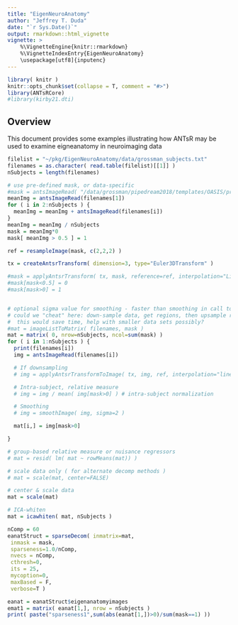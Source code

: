 ```yaml
---
title: "EigenNeuroAnatomy"
author: "Jeffrey T. Duda"
date: "`r Sys.Date()`"
output: rmarkdown::html_vignette
vignette: >
    %\VignetteEngine{knitr::rmarkdown}
    %\VignetteIndexEntry{EigenNeuroAnatomy}
    \usepackage[utf8]{inputenc}
---
```


```r
library( knitr )
knitr::opts_chunk$set(collapse = T, comment = "#>")
library(ANTsRCore)
#library(kirby21.dti)

```

## Overview
This document provides some examples illustrating how ANTsR may be used to examine eigneanatomy in neuroimaging data

```r

filelist = "~/pkg/EigenNeuroAnatomy/data/grossman_subjects.txt"
filenames = as.character( read.table(filelist)[[1]] )
nSubjects = length(filenames)

# use pre-defined mask, or data-specific
#mask = antsImageRead( "/data/grossman/pipedream2018/templates/OASIS/priors/priors2.nii.gz")
meanImg = antsImageRead(filenames[1])
for ( i in 2:nSubjects ) {
  meanImg = meanImg + antsImageRead(filenames[i])
}
meanImg = meanImg / nSubjects
mask = meanImg*0
mask[ meanImg > 0.5 ] = 1

ref = resampleImage(mask, c(2,2,2) )

tx = createAntsrTransform( dimension=3, type="Euler3DTransform" )

#mask = applyAntsrTransform( tx, mask, reference=ref, interpolation="Linear" )
#mask[mask<0.5] = 0
#mask[mask>0] = 1


# optional sigma value for smoothing - faster than smoothing in call to sparseDecom?
# could we "cheat" here: down-sample data, get regions, then upsample regions to full resolution
#  this would save time, help with smaller data sets possibly?
#mat = imageListToMatrix( filenames, mask )
mat = matrix( 0, nrow=nSubjects, ncol=sum(mask) )
for ( i in 1:nSubjects ) {
  print(filenames[i])
  img = antsImageRead(filenames[i])

  # If downsampling
  # img = applyAntsrTransformToImage( tx, img, ref, interpolation="linear")

  # Intra-subject, relative measure
  # img = img / mean( img[mask>0] ) # intra-subject normalization

  # Smoothing
  # img = smoothImage( img, sigma=2 )

  mat[i,] = img[mask>0]

}

# group-based relative measure or nuisance regressors
# mat = resid( lm( mat ~ rowMeans(mat)) )

# scale data only ( for alternate decomp methods )
# mat = scale(mat, center=FALSE)

# center & scale data
mat = scale(mat)

# ICA-whiten
mat = icawhiten( mat, nSubjects )

nComp = 60
eanatStruct = sparseDecom( inmatrix=mat,
 inmask = mask,
 sparseness=1.0/nComp,
 nvecs = nComp,
 cthresh=0,
 its = 25,
 mycoption=0,
 maxBased = F,
 verbose=T )

eanat = eanatStruct$eigenanatomyimages
emat1 = matrix( eanat[1,], nrow = nSubjects )
print( paste("sparseness1",sum(abs(eanat[1,])>0)/sum(mask==1) ))








```
